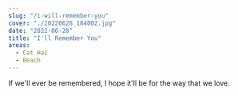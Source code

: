 ---
slug: "/i-will-remember-you"
cover: "./20220628_184002.jpg"
date: "2022-06-28"
title: "I'll Remember You"
areas:
  - Cat Hai
  - Beach
---

If we'll ever be remembered, I hope it'll be for the way that we love.